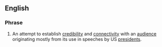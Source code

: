 ==English==

===Phrase===
{{infl|en|phrase}}

# {{US}} An attempt to establish [[credibility]] and [[connectivity]] with an [[audience]] originating mostly from its use in speeches by US [[president]]s.